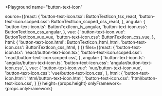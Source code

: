

<Playground
  name="button-text-icon"
  
  source={{react: {
             'button-text-icon.tsx': ButtonTextIcon_tsx_react,
             'button-text-icon.scoped.css': ButtonTextIcon_scoped_css_react,
           },
           angular: {
             'button-text-icon.ts': ButtonTextIcon_ts_angular,
             'button-text-icon.css': ButtonTextIcon_css_angular,
           },
           vue: {
             'button-text-icon.vue': ButtonTextIcon_vue_vue,
             'button-text-icon.css': ButtonTextIcon_css_vue,
           },
           html: {
             'button-text-icon.html': ButtonTextIcon_html_html,
             'button-text-icon.css': ButtonTextIcon_css_html,
           }
}}
  files={{react: {
            'button-text-icon.tsx': 'react/button-text-icon.tsx',
            'button-text-icon.scoped.css': 'react/button-text-icon.scoped.css',
          },
          angular: {
            'button-text-icon.ts': 'angular/button-text-icon.ts',
            'button-text-icon.css': 'angular/button-text-icon.css',
          },
          vue: {
            'button-text-icon.vue': 'vue/button-text-icon.vue',
            'button-text-icon.css': 'vue/button-text-icon.css',
          },
          html: {
            'button-text-icon.html': 'html/button-text-icon.html',
            'button-text-icon.css': 'html/button-text-icon.css',
          }
}}
  height={props.height}
  onlyFramework={props.onlyFramework}
></Playground>
